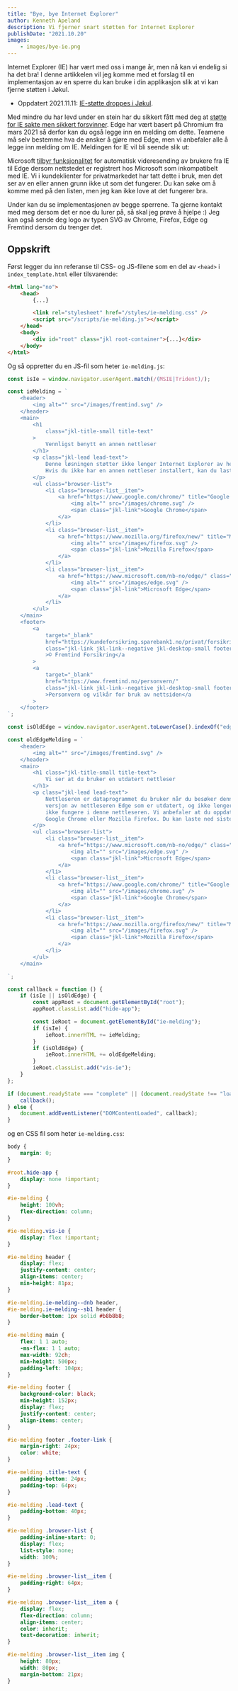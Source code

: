 ```yaml
---
title: "Bye, bye Internet Explorer"
author: Kenneth Apeland
description: Vi fjerner snart støtten for Internet Explorer
publishDate: "2021.10.20"
images:
    - images/bye-ie.png
---
```


<Ingress>
    Internet Explorer (IE) har vært med oss i mange år, men nå kan vi endelig si ha det bra! I denne artikkelen vil jeg
    komme med et forslag til en implementasjon av en sperre du kan bruke i din applikasjon slik at vi kan fjerne støtten
    i Jøkul.
</Ingress>

-   Oppdatert 2021.11.11: [IE-støtte droppes i Jøkul](/blog/jokul-dropper-ie-stotte/).

Med mindre du har levd under en stein har du sikkert fått med deg at [støtte for IE sakte men sikkert forsvinner](https://techcommunity.microsoft.com/t5/microsoft-365-blog/microsoft-365-apps-say-farewell-to-internet-explorer-11-and/ba-p/1591666).
Edge har vært basert på Chromium fra mars 2021 så derfor kan du også legge inn en melding om dette. Teamene må selv bestemme hva de ønsker å gjøre med Edge, men vi anbefaler alle å legge inn melding om IE. Meldingen for IE vil bli seende slik ut:

<PortalImage alt="Bilde av IE-sperre" src={props.images[0]} />

Microsoft [tilbyr funksjonalitet](https://docs.microsoft.com/en-us/microsoft-edge/web-platform/ie-to-microsoft-edge-redirection) for automatisk videresending av brukere fra IE til Edge dersom nettstedet er registrert hos Microsoft som inkompatibelt med IE.
Vi i kundeklienter for privatmarkedet har tatt dette i bruk, men det ser av en eller annen grunn ikke ut som det fungerer. Du kan søke om å komme med på den listen, men jeg kan ikke love at det fungerer bra.

Under kan du se implementasjonen av begge sperrene. Ta gjerne kontakt med meg dersom det er noe du lurer på, så skal jeg prøve å hjelpe :) Jeg kan også sende deg logo av typen SVG av Chrome, Firefox, Edge og Fremtind dersom du trenger det.

## Oppskrift

Først legger du inn referanse til CSS- og JS-filene som en del av `<head>` i `index_template.html` eller tilsvarende:

```html
<html lang="no">
    <head>
        {...}

        <link rel="stylesheet" href="/styles/ie-melding.css" />
        <script src="/scripts/ie-melding.js"></script>
    </head>
    <body>
        <div id="root" class="jkl root-container">{...}</div>
    </body>
</html>
```

Og så oppretter du en JS-fil som heter `ie-melding.js`:

```js
const isIe = window.navigator.userAgent.match(/(MSIE|Trident)/);

const ieMelding = `
    <header>
        <img alt="" src="/images/fremtind.svg" />
    </header>
    <main>
        <h1
            class="jkl-title-small title-text"
        >
            Vennligst benytt en annen nettleser
        </h1>
        <p class="jkl-lead lead-text">
            Denne løsningen støtter ikke lenger Internet Explorer av hensyn til sikkerhet.
            Hvis du ikke har en annen nettleser installert, kan du laste ned en av disse:
        </p>
        <ul class="browser-list">
            <li class="browser-list__item">
                <a href="https://www.google.com/chrome/" title="Google Chrome">
                    <img alt="" src="/images/chrome.svg" />
                    <span class="jkl-link">Google Chrome</span>
                </a>
            </li>
            <li class="browser-list__item">
                <a href="https://www.mozilla.org/firefox/new/" title="Mozilla Firefox">
                    <img alt="" src="/images/firefox.svg" />
                    <span class="jkl-link">Mozilla Firefox</span>
                </a>
            </li>
            <li class="browser-list__item">
                <a href="https://www.microsoft.com/nb-no/edge/" class="Microsoft Edge">
                    <img alt="" src="/images/edge.svg" />
                    <span class="jkl-link">Microsoft Edge</span>
                </a>
            </li>
        </ul>
    </main>
    <footer>
        <a
            target="_blank"
            href="https://kundeforsikring.sparebank1.no/privat/forsikring/open/selskapsinformasjon"
            class="jkl-link jkl-link--negative jkl-desktop-small footer-link"
            >© Fremtind Forsikring</a
        >
        <a
            target="_blank"
            href="https://www.fremtind.no/personvern/"
            class="jkl-link jkl-link--negative jkl-desktop-small footer-link"
            >Personvern og vilkår for bruk av nettsiden</a
        >
    </footer>
`;

const isOldEdge = window.navigator.userAgent.toLowerCase().indexOf("edge") > -1; // old MS edge

const oldEdgeMelding = `
    <header>
        <img alt="" src="/images/fremtind.svg" />
    </header>
    <main>
        <h1 class="jkl-title-small title-text">
            Vi ser at du bruker en utdatert nettleser
        </h1>
        <p class="jkl-lead lead-text">
            Nettleseren er dataprogrammet du bruker når du besøker denne siden. Du bruker en
            versjon av nettleseren Edge som er utdatert, og ikke lenger anses å være sikker. Denne siden vil derfor
            ikke fungere i denne nettleseren. Vi anbefaler at du oppdaterer den eller bytter til en annen, som
            Google Chrome eller Mozilla Firefox. Du kan laste ned siste versjon av disse nettleserne her:
        </p>
        <ul class="browser-list">
            <li class="browser-list__item">
                <a href="https://www.microsoft.com/nb-no/edge/" class="Microsoft Edge">
                    <img alt="" src="/images/edge.svg" />
                    <span class="jkl-link">Microsoft Edge</span>
                </a>
            </li>
            <li class="browser-list__item">
                <a href="https://www.google.com/chrome/" title="Google Chrome">
                    <img alt="" src="/images/chrome.svg" />
                    <span class="jkl-link">Google Chrome</span>
                </a>
            </li>
            <li class="browser-list__item">
                <a href="https://www.mozilla.org/firefox/new/" title="Mozilla Firefox">
                    <img alt="" src="/images/firefox.svg" />
                    <span class="jkl-link">Mozilla Firefox</span>
                </a>
            </li>
        </ul>
    </main>

`;

const callback = function () {
    if (isIe || isOldEdge) {
        const appRoot = document.getElementById("root");
        appRoot.classList.add("hide-app");

        const ieRoot = document.getElementById("ie-melding");
        if (isIe) {
            ieRoot.innerHTML += ieMelding;
        }
        if (isOldEdge) {
            ieRoot.innerHTML += oldEdgeMelding;
        }
        ieRoot.classList.add("vis-ie");
    }
};

if (document.readyState === "complete" || (document.readyState !== "loading" && !document.documentElement.doScroll)) {
    callback();
} else {
    document.addEventListener("DOMContentLoaded", callback);
}
```

og en CSS fil som heter `ie-melding.css`:

```css
body {
    margin: 0;
}

#root.hide-app {
    display: none !important;
}

#ie-melding {
    height: 100vh;
    flex-direction: column;
}

#ie-melding.vis-ie {
    display: flex !important;
}

#ie-melding header {
    display: flex;
    justify-content: center;
    align-items: center;
    min-height: 81px;
}

#ie-melding.ie-melding--dnb header,
#ie-melding.ie-melding--sb1 header {
    border-bottom: 1px solid #b8b8b8;
}

#ie-melding main {
    flex: 1 1 auto;
    -ms-flex: 1 1 auto;
    max-width: 92ch;
    min-height: 500px;
    padding-left: 104px;
}

#ie-melding footer {
    background-color: black;
    min-height: 152px;
    display: flex;
    justify-content: center;
    align-items: center;
}

#ie-melding footer .footer-link {
    margin-right: 24px;
    color: white;
}

#ie-melding .title-text {
    padding-bottom: 24px;
    padding-top: 64px;
}

#ie-melding .lead-text {
    padding-bottom: 40px;
}

#ie-melding .browser-list {
    padding-inline-start: 0;
    display: flex;
    list-style: none;
    width: 100%;
}

#ie-melding .browser-list__item {
    padding-right: 64px;
}

#ie-melding .browser-list__item a {
    display: flex;
    flex-direction: column;
    align-items: center;
    color: inherit;
    text-decoration: inherit;
}

#ie-melding .browser-list__item img {
    height: 80px;
    width: 80px;
    margin-bottom: 21px;
}
```
